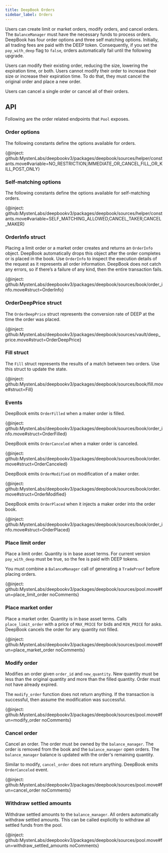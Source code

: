 ```yaml
---
title: DeepBook Orders
sidebar_label: Orders
---
```


Users can create limit or market orders, modify orders, and cancel orders. The `BalanceManager` must have the necessary funds to process orders. DeepBook has four order options and three self matching options. Initially, all trading fees are paid with the DEEP token. Consequently, if you set the `pay_with_deep` flag to `false`, orders automatically fail until the following upgrade.

Users can modify their existing order, reducing the size, lowering the expiration time, or both. Users cannot modify their order to increase their size or increase their expiration time. To do that, they must cancel the original order and place a new order.

Users can cancel a single order or cancel all of their orders.

## API

Following are the order related endpoints that `Pool` exposes.

### Order options

The following constants define the options available for orders.

{@inject: github:MystenLabs/deepbookv3/packages/deepbook/sources/helper/constants.move#variable=NO_RESTRICTION,IMMEDIATE_OR_CANCEL,FILL_OR_KILL,POST_ONLY}

### Self-matching options

The following constants define the options available for self-matching orders.

{@inject: github:MystenLabs/deepbookv3/packages/deepbook/sources/helper/constants.move#variable=SELF_MATCHING_ALLOWED,CANCEL_TAKER,CANCEL_MAKER}

### OrderInfo struct

Placing a limit order or a market order creates and returns an `OrderInfo` object. DeepBook automatically drops this object after the order completes or is placed in the book. Use `OrderInfo` to inspect the execution details of the request as it represents all order information. DeepBook does not catch any errors, so if there’s a failure of any kind, then the entire transaction fails.

{@inject: github:MystenLabs/deepbookv3/packages/deepbook/sources/book/order_info.move#struct=OrderInfo}

### OrderDeepPrice struct

The `OrderDeepPrice` struct represents the conversion rate of DEEP at the time the order was placed.

{@inject: github:MystenLabs/deepbookv3/packages/deepbook/sources/vault/deep_price.move#struct=OrderDeepPrice}

### Fill struct

The `Fill` struct represents the results of a match between two orders. Use this struct to update the state.

{@inject: github:MystenLabs/deepbookv3/packages/deepbook/sources/book/fill.move#struct=Fill}

### Events

DeepBook emits `OrderFilled` when a maker order is filled.

{@inject: github:MystenLabs/deepbookv3/packages/deepbook/sources/book/order_info.move#struct=OrderFilled}

DeepBook emits `OrderCanceled` when a maker order is canceled.

{@inject: github:MystenLabs/deepbookv3/packages/deepbook/sources/book/order.move#struct=OrderCanceled}

DeepBook emits `OrderModified` on modification of a maker order.

{@inject: github:MystenLabs/deepbookv3/packages/deepbook/sources/book/order.move#struct=OrderModified}

DeepBook emits `OrderPlaced` when it injects a maker order into the order book.

{@inject: github:MystenLabs/deepbookv3/packages/deepbook/sources/book/order_info.move#struct=OrderPlaced}

### Place limit order

Place a limit order. Quantity is in base asset terms. For current version `pay_with_deep` must be true, so the 
fee is paid with DEEP tokens. 

You must combine a `BalanceManager` call of generating a `TradeProof` before placing orders.

{@inject: github:MystenLabs/deepbookv3/packages/deepbook/sources/pool.move#fun=place_limit_order noComments}

### Place market order

Place a market order. Quantity is in base asset terms. Calls `place_limit_order` with a price of `MAX_PRICE` for bids and `MIN_PRICE` for asks. DeepBook cancels the order for any quantity not filled.

{@inject: github:MystenLabs/deepbookv3/packages/deepbook/sources/pool.move#fun=place_market_order noComments}

### Modify order

Modifies an order given `order_id` and `new_quantity`. New quantity must be less than the original quantity and more than the filled quantity. Order must not have already expired.

The `modify_order` function does not return anything. If the transaction is successful, then assume the modification was successful.

{@inject: github:MystenLabs/deepbookv3/packages/deepbook/sources/pool.move#fun=modify_order noComments}

### Cancel order

Cancel an order. The order must be owned by the `balance_manager`. The order is removed from the book and the `balance_manager` open orders. The `balance_manager` balance is updated with the order's remaining quantity.

Similar to modify, `cancel_order` does not return anything. DeepBook emits `OrderCanceled` event.

{@inject: github:MystenLabs/deepbookv3/packages/deepbook/sources/pool.move#fun=cancel_order noComments}

### Withdraw settled amounts

Withdraw settled amounts to the `balance_manager`. All orders automatically withdraw settled amounts. This can be called explicitly to withdraw all settled funds from the pool.

{@inject: github:MystenLabs/deepbookv3/packages/deepbook/sources/pool.move#fun=withdraw_settled_amounts noComments}
